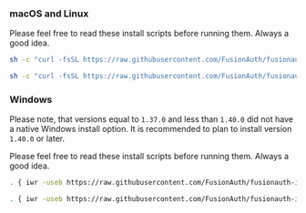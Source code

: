 ### macOS and Linux

Please feel free to read these install scripts before running them. Always a good idea.

```sh title="Install in your current working directory"
sh -c "curl -fsSL https://raw.githubusercontent.com/FusionAuth/fusionauth-install/main/install.sh | sh"
```
```sh title="Install in your current working directory and include Elasticsearch"
sh -c "curl -fsSL https://raw.githubusercontent.com/FusionAuth/fusionauth-install/main/install.sh | sh -s - -s"
```

### Windows
Please note, that versions equal to `1.37.0` and less than `1.40.0` did not have a native Windows install option. It is recommended to plan to install version `1.40.0` or later.

Please feel free to read these install scripts before running them. Always a good idea.

```sh title="Install in your current working directory. Install using Windows PowerShell"
. { iwr -useb https://raw.githubusercontent.com/FusionAuth/fusionauth-install/main/install.ps1 } | iex; install
```
```sh title="Install in your current working directory and include Elasticsearch. Install using Windows PowerShell"
. { iwr -useb https://raw.githubusercontent.com/FusionAuth/fusionauth-install/main/install.ps1 } | iex; install -includeSearch 1
```